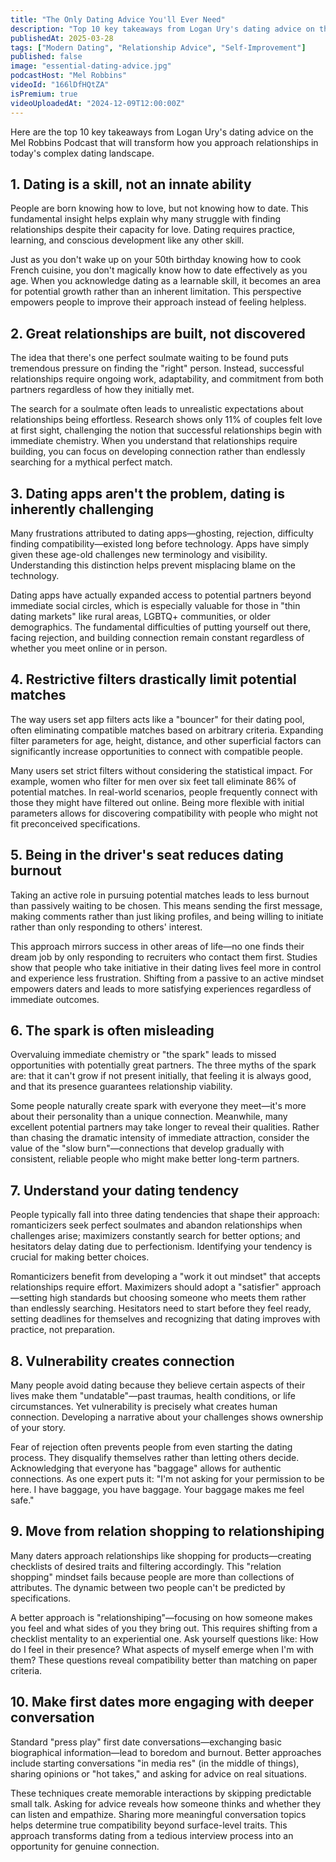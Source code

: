 ```yaml
---
title: "The Only Dating Advice You'll Ever Need"
description: "Top 10 key takeaways from Logan Ury's dating advice on the Mel Robbins Podcast that will transform how you approach relationships in today's complex dating landscape."
publishedAt: 2025-03-28
tags: ["Modern Dating", "Relationship Advice", "Self-Improvement"]
published: false
image: "essential-dating-advice.jpg"
podcastHost: "Mel Robbins"
videoId: "166lDfHQtZA"
isPremium: true
videoUploadedAt: "2024-12-09T12:00:00Z"
---
```



<PodcastSummaryPageLayout frontmatter={frontmatter}>

Here are the top 10 key takeaways from Logan Ury's dating advice on the Mel Robbins Podcast that will transform how you approach relationships in today's complex dating landscape.

## 1. Dating is a skill, not an innate ability

People are born knowing how to love, but not knowing how to date. This fundamental insight helps explain why many struggle with finding relationships despite their capacity for love. Dating requires practice, learning, and conscious development like any other skill.

Just as you don't wake up on your 50th birthday knowing how to cook French cuisine, you don't magically know how to date effectively as you age. When you acknowledge dating as a learnable skill, it becomes an area for potential growth rather than an inherent limitation. This perspective empowers people to improve their approach instead of feeling helpless.

## 2. Great relationships are built, not discovered

The idea that there's one perfect soulmate waiting to be found puts tremendous pressure on finding the "right" person. Instead, successful relationships require ongoing work, adaptability, and commitment from both partners regardless of how they initially met.

The search for a soulmate often leads to unrealistic expectations about relationships being effortless. Research shows only 11% of couples felt love at first sight, challenging the notion that successful relationships begin with immediate chemistry. When you understand that relationships require building, you can focus on developing connection rather than endlessly searching for a mythical perfect match.

## 3. Dating apps aren't the problem, dating is inherently challenging

Many frustrations attributed to dating apps—ghosting, rejection, difficulty finding compatibility—existed long before technology. Apps have simply given these age-old challenges new terminology and visibility. Understanding this distinction helps prevent misplacing blame on the technology.

Dating apps have actually expanded access to potential partners beyond immediate social circles, which is especially valuable for those in "thin dating markets" like rural areas, LGBTQ+ communities, or older demographics. The fundamental difficulties of putting yourself out there, facing rejection, and building connection remain constant regardless of whether you meet online or in person.

## 4. Restrictive filters drastically limit potential matches

The way users set app filters acts like a "bouncer" for their dating pool, often eliminating compatible matches based on arbitrary criteria. Expanding filter parameters for age, height, distance, and other superficial factors can significantly increase opportunities to connect with compatible people.

Many users set strict filters without considering the statistical impact. For example, women who filter for men over six feet tall eliminate 86% of potential matches. In real-world scenarios, people frequently connect with those they might have filtered out online. Being more flexible with initial parameters allows for discovering compatibility with people who might not fit preconceived specifications.

## 5. Being in the driver's seat reduces dating burnout

Taking an active role in pursuing potential matches leads to less burnout than passively waiting to be chosen. This means sending the first message, making comments rather than just liking profiles, and being willing to initiate rather than only responding to others' interest.

This approach mirrors success in other areas of life—no one finds their dream job by only responding to recruiters who contact them first. Studies show that people who take initiative in their dating lives feel more in control and experience less frustration. Shifting from a passive to an active mindset empowers daters and leads to more satisfying experiences regardless of immediate outcomes.

## 6. The spark is often misleading

Overvaluing immediate chemistry or "the spark" leads to missed opportunities with potentially great partners. The three myths of the spark are: that it can't grow if not present initially, that feeling it is always good, and that its presence guarantees relationship viability.

Some people naturally create spark with everyone they meet—it's more about their personality than a unique connection. Meanwhile, many excellent potential partners may take longer to reveal their qualities. Rather than chasing the dramatic intensity of immediate attraction, consider the value of the "slow burn"—connections that develop gradually with consistent, reliable people who might make better long-term partners.

## 7. Understand your dating tendency

People typically fall into three dating tendencies that shape their approach: romanticizers seek perfect soulmates and abandon relationships when challenges arise; maximizers constantly search for better options; and hesitators delay dating due to perfectionism. Identifying your tendency is crucial for making better choices.

Romanticizers benefit from developing a "work it out mindset" that accepts relationships require effort. Maximizers should adopt a "satisfier" approach—setting high standards but choosing someone who meets them rather than endlessly searching. Hesitators need to start before they feel ready, setting deadlines for themselves and recognizing that dating improves with practice, not preparation.

## 8. Vulnerability creates connection

Many people avoid dating because they believe certain aspects of their lives make them "undatable"—past traumas, health conditions, or life circumstances. Yet vulnerability is precisely what creates human connection. Developing a narrative about your challenges shows ownership of your story.

Fear of rejection often prevents people from even starting the dating process. They disqualify themselves rather than letting others decide. Acknowledging that everyone has "baggage" allows for authentic connections. As one expert puts it: "I'm not asking for your permission to be here. I have baggage, you have baggage. Your baggage makes me feel safe."

## 9. Move from relation shopping to relationshiping

Many daters approach relationships like shopping for products—creating checklists of desired traits and filtering accordingly. This "relation shopping" mindset fails because people are more than collections of attributes. The dynamic between two people can't be predicted by specifications.

A better approach is "relationshiping"—focusing on how someone makes you feel and what sides of you they bring out. This requires shifting from a checklist mentality to an experiential one. Ask yourself questions like: How do I feel in their presence? What aspects of myself emerge when I'm with them? These questions reveal compatibility better than matching on paper criteria.

## 10. Make first dates more engaging with deeper conversation

Standard "press play" first date conversations—exchanging basic biographical information—lead to boredom and burnout. Better approaches include starting conversations "in media res" (in the middle of things), sharing opinions or "hot takes," and asking for advice on real situations.

These techniques create memorable interactions by skipping predictable small talk. Asking for advice reveals how someone thinks and whether they can listen and empathize. Sharing more meaningful conversation topics helps determine true compatibility beyond surface-level traits. This approach transforms dating from a tedious interview process into an opportunity for genuine connection.

</PodcastSummaryPageLayout>
